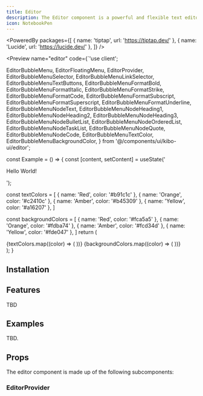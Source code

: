 ```yaml
---
title: Editor
description: The Editor component is a powerful and flexible text editor that allows you to create and edit rich text content.
icon: NotebookPen
---
```



<PoweredBy packages={[
  { name: 'tiptap', url: 'https://tiptap.dev/' },
  { name: 'Lucide', url: 'https://lucide.dev/' },
]} />

<Preview name="editor" code={`'use client';

  EditorBubbleMenu,
  EditorFloatingMenu,
  EditorProvider,
  EditorBubbleMenuSelector,
  EditorBubbleMenuLinkSelector,
  EditorBubbleMenuTextButtons,
  EditorBubbleMenuFormatBold,
  EditorBubbleMenuFormatItalic,
  EditorBubbleMenuFormatStrike,
  EditorBubbleMenuFormatCode,
  EditorBubbleMenuFormatSubscript,
  EditorBubbleMenuFormatSuperscript,
  EditorBubbleMenuFormatUnderline,
  EditorBubbleMenuNodeText,
  EditorBubbleMenuNodeHeading1,
  EditorBubbleMenuNodeHeading2,
  EditorBubbleMenuNodeHeading3,
  EditorBubbleMenuNodeBulletList,
  EditorBubbleMenuNodeOrderedList,
  EditorBubbleMenuNodeTaskList,
  EditorBubbleMenuNodeQuote,
  EditorBubbleMenuNodeCode,
  EditorBubbleMenuTextColor,
  EditorBubbleMenuBackgroundColor,
} from '@/components/ui/kibo-ui/editor';

const Example = () => {
  const [content, setContent] = useState('<p>Hello World!</p>');

  const textColors = [
    { name: 'Red', color: '#b91c1c' },
    { name: 'Orange', color: '#c2410c' },
    { name: 'Amber', color: '#b45309' },
    { name: 'Yellow', color: '#a16207' },
  ]

  const backgroundColors = [
    { name: 'Red', color: '#fca5a5' },
    { name: 'Orange', color: '#fdba74' },
    { name: 'Amber', color: '#fcd34d' },
    { name: 'Yellow', color: '#fde047' },
  ]
  return (
    <div className="bg-secondary flex h-screen w-full items-center justify-center p-8">
      <EditorProvider content={content} className="bg-background rounded-lg border w-full h-full p-4">
        <EditorFloatingMenu />
        <EditorBubbleMenu>
          <EditorBubbleMenuSelector title="Text">
            <EditorBubbleMenuNodeText />
            <EditorBubbleMenuNodeHeading1 />
            <EditorBubbleMenuNodeHeading2 />
            <EditorBubbleMenuNodeHeading3 />
            <EditorBubbleMenuNodeBulletList />
            <EditorBubbleMenuNodeOrderedList />
            <EditorBubbleMenuNodeTaskList />
            <EditorBubbleMenuNodeQuote />
            <EditorBubbleMenuNodeCode />
          </EditorBubbleMenuSelector>
          <EditorBubbleMenuSelector title="Format">
            <EditorBubbleMenuFormatBold />
            <EditorBubbleMenuFormatItalic />
            <EditorBubbleMenuFormatUnderline />
            <EditorBubbleMenuFormatStrike />
            <EditorBubbleMenuFormatCode />
            <EditorBubbleMenuFormatSuperscript />
            <EditorBubbleMenuFormatSubscript />
          </EditorBubbleMenuSelector>
          <EditorBubbleMenuSelector title="Color">
            {textColors.map((color) => (
              <EditorBubbleMenuTextColor key={color.name} color={color.color} name={color.name} />
            ))}
            {backgroundColors.map((color) => (
              <EditorBubbleMenuBackgroundColor key={color.name} color={color.color} name={color.name} />
            ))}
          </EditorBubbleMenuSelector>
          <EditorBubbleMenuLinkSelector />
          <EditorBubbleMenuTextButtons />
        </EditorBubbleMenu>
      </EditorProvider>
    </div>
  );
}


## Installation

<Installer packageName="editor" />

## Features

TBD

## Examples

TBD.

## Props

The editor component is made up of the following subcomponents:

### EditorProvider

<AutoTypeTable path="node_modules/@repo/editor/index.tsx" name="EditorProviderProps" />

